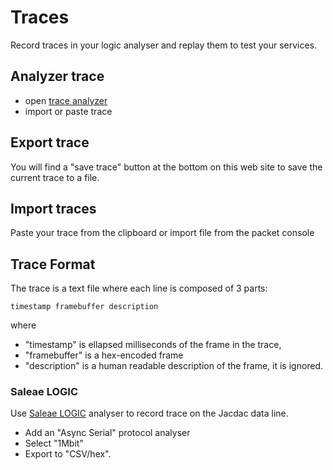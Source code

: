 # Traces

Record traces in your logic analyser and replay them to test your services.

## Analyzer trace

* open [trace analyzer](/tools/player)
* import or paste trace

## Export trace

You will find a "save trace" button at the bottom on this web site to save
the current trace to a file.

## Import traces

Paste your trace from the clipboard or import file from the packet console

## Trace Format

The trace is a text file where each line is composed of 3 parts:

    timestamp framebuffer description

where 

-   "timestamp" is ellapsed milliseconds of the frame in the trace,
-   "framebuffer" is a hex-encoded frame
-   "description" is a human readable description of the frame, it is ignored.  

### Saleae LOGIC

Use [Saleae LOGIC](https://www.saleae.com/) analyser to record trace on the Jacdac data line.

* Add an "Async Serial" protocol analyser
* Select "1Mbit"
* Export to "CSV/hex".